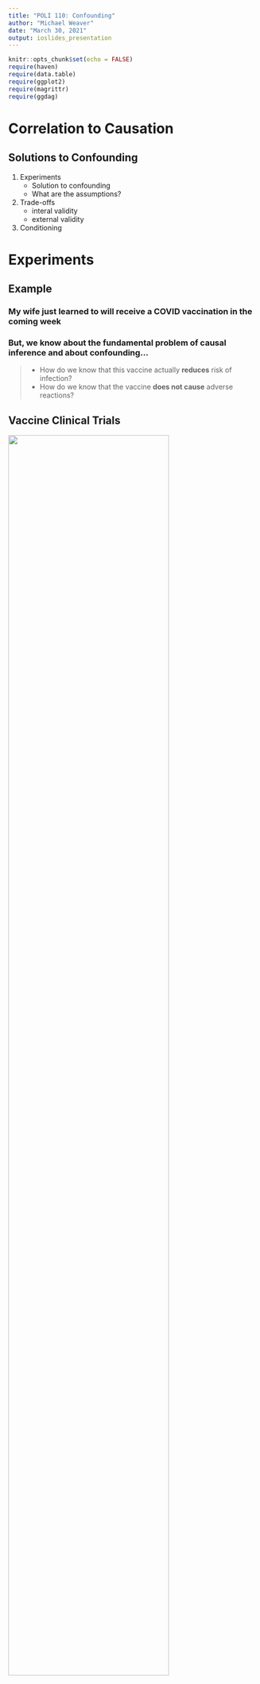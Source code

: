```yaml
---
title: "POLI 110: Confounding"
author: "Michael Weaver"
date: "March 30, 2021"
output: ioslides_presentation
---
```


```r
knitr::opts_chunk$set(echo = FALSE)
require(haven)
require(data.table)
require(ggplot2)
require(magrittr)
require(ggdag)
```

# Correlation to Causation

## Solutions to Confounding

1. Experiments
    - Solution to confounding
    - What are the assumptions?
2. Trade-offs
    - interal validity
    - external validity
3. Conditioning
    

# Experiments

## Example

### My wife just learned to will receive a COVID vaccination in the coming week

### But, we know about the fundamental problem of causal inference and about confounding...

>- How do we know that this vaccine actually **reduces** risk of infection?
>- How do we know that the vaccine **does not cause** adverse reactions?

## Vaccine Clinical Trials

<img src="./vaccine_1.png" width=80%>

## Vaccine Clinical Trials

Clinical trials are **experiments**. Correlation between treatment and health outcomes are **causal** (do not have confounding) **assuming** that...

- assignment to treatment is **random**
- the **only difference** between treatment and control is the actual content of the vaccine. (blind placebo)

TO THE BOARD

## Vaccine Clinical Trials

<img src="./vaccine_2.png" width=100%>

## Vaccines in the "real world"

<img src="./vaccine_4.jpg" width=40%>


**Does the efficacy of vaccines in clinical trials translate to real world use??**

POLL

>- How might people who enroll in clinical trials **be different**.
>- How might people **behave differently** in vaccine trials?


## Experiments

Might appear to be the only valid solution:

- if we don't know how cases would behave counterfactually
- if we don't know other causal factors affecting X and Y

Experiments, under weak assumptions, let us find an unbiased causal relationship between X and Y

- Experiments likely have "internal validity"

## Internal Validity

**Internal Validity**

A research design (choice of which cases to compare using correlation) has internal validity when the causal effect of X on Y it finds is not biased (systematically incorrect) / does not suffer from confounding.

- studies with strong internal validity imply that we have very good reason to believe that the correlation of X and Y we observe actually implies the causal effect of X on Y.
- **because** we can believe the assumptions (e.g. randomization)

## Experiments: Limitations

**What can we manipulate?**

- economic growth? democracy? violence? hate speech?

Who/what cases can we study? 

- who participates in psych labs? is it ethical to experiment on people in developing countries?

## External Validity

**External Validity**

is the degree to which the causal relationship we find in a study captures/is relevant to the causal relationship in our causal question/claim

- Study has external validity if the relationship found is true for **the cases we are interested in**

    - is study has sampling bias (sample in study different from population of interest), may lack external validity
    - E.g. Transgender canvassing

- Study has external validity if the causal variable in the study **maps onto the concept/definition of the cause** in the causal claim.

    - E.g. Fox News media effects

## Always a Trade-off:

More internal validity (unbiased calculation of causal effect) comes at the cost in external validity (relevance of study sample or cause to the theory)

- easier to experimentally manipulate unimportant causal factors for small groups of people
- hard/unethical to experimentally manipulate important causal factors for society more broadly

# Interlude

Before we return to vaccination

## Imagine...

You live in mid-19th century London. 

- Every few years, hundreds to thousands of people are killed in cholera outbreaks
- To stop these deaths, you need to answer:

> What causes the spread of **cholera**?


## Cholera

Dominant view was that "miasmas" or bad air caused diseases like cholera

- Wrong, yet it informed public health plans of the day

>- John Snow, MD suggested cholera transmitted as "germ" in water.
>- Leading doctors rejected Snow's argument

---

<iframe width=100% src="https://www.youtube.com/embed/d44LyYL3GkY?autoplay=0" frameborder="0" allowfullscreen></iframe>

## No, *this* John Snow {.centered}

<img src="./John_Snow.jpg" width=40%>

## Broad Street Pump Outbreak (1854)

Snow mapped cholera deaths of 1854 outbreak in SoHo.

- Broad Street Pump had fouled water (X)
- Proximity to the Broad Street Pump (water source) correlated with mortality (Y)
- Proximity to **other** pumps not related to mortality

## Broad Street Pump Outbreak (1854) {.centered}

<img src="./snow_broad_st.jpg" width=70%>

## Confounding?

Critics pointed out:

- Houses and sewers near Broad Street Pump built on 1665 plague burial site. 
- Sewers produce foul odors from rotting material/human waste

Both might produce miasmas.

- maybe Miasmas $\to$ Foul Water
- and Miasmas $\to$ Cholera

## Confounding

```r
dagify(cholera ~ water,
       water ~ miasma,
       miasma ~ plague + sewer,
       cholera ~ miasma,
       water ~ v_b,
       exposure = "water", 
       outcome = 'cholera',
       labels = c('water' = "(X)\nBad Water", 
                  'cholera' = "(Y)\nCholera",
                  'miasma' = 'Miasma',
                  "v_b" = "Vibrio cholerae",
                  'plague' = 'Plague\nCemetary',
                  'sewer' = "Sewers")) %>%
  tidy_dagitty(layout='circle') %>%
ggplot(aes(x = x, y = y, xend = xend, yend = yend)) +
  #geom_dag_node() +
  geom_dag_edges_link() +
  geom_dag_text(mapping = aes(label = label), colour = 'black') +
  theme_dag() +
  scale_adjusted()
```

## Broad Street Pump Outbreak (1854)

Snow's solution to confounding: compare people "near pump" w/ different water sources

|  | **Brewers** | **Broad St. Residents** |
|-------|------------|------------|
| **Water Source** | **Brewery Well**/<br>**Beer** (Clean) | **Pump** (Contam.)|
| **Location** | Near pump | Near pump |
| **Timing** |  Aug. 1854 |  Aug. 1854 |
| **Miasmas?** | Yes? | Yes? |
| **Cholera** | **No** | **Yes** |

## Broad Street Pump Outbreak (1854)


Snow's solution to confounding: compare people "far from pump" w/ different water sources

|  | **Lady and Niece** | **Non-Soho Residents** |
|-------|------------|------------|
| **Water Source** | **Broad Street Pump**<br>(Contam.) | **Another Pump**<br>(Clean) |
| **Location** | Far from Broad St. | Far from Broad St. |
| **Timing** |  Aug. 1854 |  Aug. 1854 |
| **Miasmas?** | No | No |
| **Cholera** | **Yes** | **No** |

## Holding geography constant

```r
dagify(cholera ~ water,
       water ~ miasma,
       miasma ~ plague + sewer,
       cholera ~ miasma,
       water ~ v_b,
       exposure = "water", 
       outcome = 'cholera',
       labels = c('water' = "(X)\nBad Water", 
                  'cholera' = "(Y)\nCholera",
                  'miasma' = 'Miasma',
                  "v_b" = "Vibrio cholerae",
                  'plague' = 'Plague\nCemetary',
                  'sewer' = "Sewers")) %>%
  tidy_dagitty(layout='circle') %>%
ggplot(aes(x = x, y = y, xend = xend, yend = yend)) +
  #geom_dag_node() +
  geom_dag_edges_link(mapping = aes(label = c('held constant\n(link broken)', 'held constant\n(link broken)', 'held constant\n(link broken)', 'held constant\n(link broken)', '', '','')),  
                                    angle_calc = "along", label_dodge = unit(c(1,-1,1,-1,-1,1),'lines'),
                                    edge_linetype = rep(c(2,2,2,2,1,1), each = 100),
                                    arrow = grid::arrow(length=grid::unit(c(0,0,0,0,10,10), 'pt'), type = 'closed')
                                    ) +
  geom_dag_text(mapping = aes(label = label), colour = 'black') +
  theme_dag() +
  scale_adjusted()
```

## Conditioning

This solution to confounding is called...

### **conditioning**

when we observe $X$ and $Y$ for multiple cases, we examine the correlation of $X$ and $Y$ *within* groups of cases that are **the same** on confounding variables $W, etc. \ldots$

How does conditioning solve the problem? 

- Cases compared have **same values** on confounding variable $W$
- In these groups, $W$ cannot affect $X$ or $Y$
- "Backdoor" path from $X$ to $Y$ is "blocked"


## Conditioning: Vaccines

<img src="./vaccine_5.png" width = 100%>

## Conditioning: Vaccines

Compare COVID infections between vaccinated and un-vaccinated, identical on...

- Postal Code
- age, sex, race, ethnicity
- Number of previous COVID tests

## Conclusion

Confounding:

- What are the assumptions?
